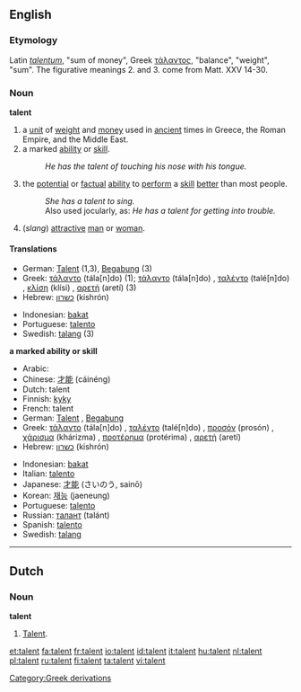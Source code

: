 {{see|Talent}}
==English==

===Etymology===
Latin ''[[talentum]]'', "sum of money", Greek [[τάλαντος]], "balance", "weight", "sum". The figurative meanings 2. and 3. come from Matt. XXV 14-30.

===Noun===
'''talent'''

# a [[unit]] of [[weight]] and [[money]] used in [[ancient]] times in Greece, the Roman Empire, and the Middle East.
# a marked [[ability]] or [[skill]].
#:''He has the talent of touching his nose with his tongue.''
# the [[potential]] or [[factual]] [[ability]] to [[perform]] a [[skill]] [[better]] than most people.
#:''She has a talent to sing.''
#:Also used jocularly, as: ''He has a talent for getting into trouble.''
# (''slang'') [[attractive]] [[man]] or [[woman]].

====Translations====
{{top}}
*German: [[Talent]] {{n}} (1,3), [[Begabung]] {{f}} (3)
*Greek: [[τάλαντο]] (tála[n]do) {{n}} (1); [[τάλαντο]] (tála[n]do) {{n}}, [[ταλέντο]] (talé[n]do) {{n}}, [[κλίση]] (klísi) {{f}}, [[αρετή]] (aretí) {{f}} (3)
*Hebrew: [[כשרון]] (kishrón) {{m}}
{{mid}}
*Indonesian: [[bakat]]
*Portuguese: [[talento]] {{m}}
*Swedish: [[talang]] {{c}} (3)
{{bottom}}

'''a marked ability or skill'''
{{top}}
*Arabic: {{ARchar|[[موهبة]]}} {{Unicode|(máuhiba)}} {{f}}
*Chinese: [[才能]] (cáinéng)
*Dutch: talent
*Finnish: [[kyky]]
*French: talent {{m}}
*German: [[Talent]] {{n}}, [[Begabung]] {{f}}
*Greek: [[τάλαντο]] (tála[n]do) {{n}}, [[ταλέντο]] (talé[n]do) {{n}}, [[προσόν]] (prosón) {{n}}, [[χάρισμα]] (khárizma) {{n}}, [[προτέρημα]] (protérima) {{n}}, [[αρετή]] (aretí) {{f}}
*Hebrew: [[כשרון]] (kishrón) {{m}}
{{mid}}
*Indonesian: [[bakat]]
*Italian: [[talento]] {{m}}
*Japanese: [[才能]] (さいのう, sainō)
*Korean: [[재능]] (jaeneung)
*Portuguese: [[talento]] {{m}}
*Russian: [[талант]] (talánt) {{m}}
*Spanish: [[talento]] {{m}}
*Swedish: [[talang]] {{c}}
{{bottom}}

[[Category:Greek derivations]]


----

==Dutch==

===Noun===
'''talent'''
# [[#English|Talent]].

[[et:talent]]
[[fa:talent]]
[[fr:talent]]
[[io:talent]]
[[id:talent]]
[[it:talent]]
[[hu:talent]]
[[nl:talent]]
[[pl:talent]]
[[ru:talent]]
[[fi:talent]]
[[ta:talent]]
[[vi:talent]]